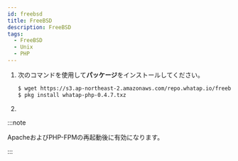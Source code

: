 ```yaml
---
id: freebsd
title: FreeBSD
description: FreeBSD
tags:
  - FreeBSD
  - Unix
  - PHP
---
```



1. 次のコマンドを使用して**パッケージ**をインストールしてください。

   ```bash title=SH
   $ wget https://s3.ap-northeast-2.amazonaws.com/repo.whatap.io/freebsd/10/whatap-php-0.4.7.txz
   $ pkg install whatap-php-0.4.7.txz
   ```

2. <Phpinstallscript />


<Phpextensionwhatap />  

:::note

ApacheおよびPHP-FPMの再起動後に有効になります。

:::
